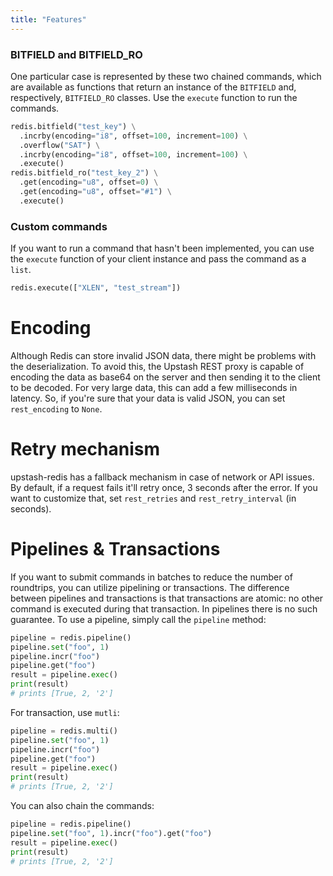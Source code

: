 ```yaml
---
title: "Features"
---
```

### BITFIELD and BITFIELD_RO
One particular case is represented by these two chained commands, which are
available as functions that return an instance of the `BITFIELD` and,
respectively, `BITFIELD_RO` classes. Use the `execute` function to run the
commands.
```python
redis.bitfield("test_key") \
  .incrby(encoding="i8", offset=100, increment=100) \
  .overflow("SAT") \
  .incrby(encoding="i8", offset=100, increment=100) \
  .execute()
redis.bitfield_ro("test_key_2") \
  .get(encoding="u8", offset=0) \
  .get(encoding="u8", offset="#1") \
  .execute()
```
### Custom commands
If you want to run a command that hasn't been implemented, you can use the
`execute` function of your client instance and pass the command as a `list`.
```python
redis.execute(["XLEN", "test_stream"])
```
# Encoding
Although Redis can store invalid JSON data, there might be problems with the
deserialization. To avoid this, the Upstash REST proxy is capable of encoding
the data as base64 on the server and then sending it to the client to be
decoded.
For very large data, this can add a few milliseconds in latency. So, if you're
sure that your data is valid JSON, you can set `rest_encoding` to `None`.
# Retry mechanism
upstash-redis has a fallback mechanism in case of network or API issues. By
default, if a request fails it'll retry once, 3 seconds after the error. If you
want to customize that, set `rest_retries` and `rest_retry_interval` (in
seconds).
# Pipelines & Transactions
If you want to submit commands in batches to reduce the number of roundtrips, you can utilize pipelining or
transactions. The difference between pipelines and transactions is that transactions are atomic: no other
command is executed during that transaction. In pipelines there is no such guarantee.
To use a pipeline, simply call the `pipeline` method:
```python
pipeline = redis.pipeline()
pipeline.set("foo", 1)
pipeline.incr("foo")
pipeline.get("foo")
result = pipeline.exec()
print(result)
# prints [True, 2, '2']
```
For transaction, use `mutli`:
```python
pipeline = redis.multi()
pipeline.set("foo", 1)
pipeline.incr("foo")
pipeline.get("foo")
result = pipeline.exec()
print(result)
# prints [True, 2, '2']
```
You can also chain the commands:
```python
pipeline = redis.pipeline()
pipeline.set("foo", 1).incr("foo").get("foo")
result = pipeline.exec()
print(result)
# prints [True, 2, '2']
```